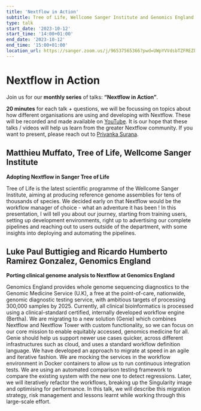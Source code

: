```yaml
---
title: 'Nextflow in Action'
subtitle: Tree of Life, Wellcome Sanger Institute and Genomics England
type: talk
start_date: '2023-10-12'
start_time: '14:00+01:00'
end_date: '2023-10-12'
end_time: '15:00+01:00'
location_url: https://sanger.zoom.us/j/96537565366?pwd=UWpYVVdsbTZFREZkbndaZGNkNGJrdz09
---
```



# Nextflow in Action

Join us for our **monthly series** of talks: **“Nextflow in Action”**.

**20 minutes** for each talk + questions, we will be focussing on topics about how different organisations are using and developing with Nextflow.
These will be recorded and made available on [YouTube](https://www.youtube.com/@workflows-community).
It is our hope that these talks / videos will help us learn from the greater Nextflow community. If you want to present, please reach out to [Priyanka Surana](mailto:ps22@sanger.ac.uk).

## Matthieu Muffato, Tree of Life, Wellcome Sanger Institute

**Adopting Nextflow in Sanger Tree of Life**

Tree of Life is the latest scientific programme of the Wellcome Sanger Institute, aiming at producing reference genome assemblies for tens of thousands of species. We decided early on that Nextflow would be the workflow manager of choice - what an adventure it has been ! In this presentation, I will tell you about our journey, starting from training users, setting up development environments, right up to advertising our complete pipelines and reaching out to users outside of the department, with some insights into deploying and automating the pipelines.

<YouTube id="w4RGam3T8iQ" poster="https://i3.ytimg.com/vi/w4RGam3T8iQ/maxresdefault.jpg" />

## Luke Paul Buttigieg and Ricardo Humberto Ramirez Gonzalez, Genomics England

**Porting clinical genome analysis to Nextflow at Genomics England**

Genomics England provides whole genome sequencing diagnostics to the Genomic Medicine Service (U.K), a free at the point-of-care, nationwide, genomic diagnostic testing service, with ambitious targets of processing 300,000 samples by 2025. Currently, all clinical bioinformatics is processed using a clinical-standard certified, internally developed workflow engine (Bertha). We are migrating to a new solution (Genie) which combines Nextflow and Nextflow Tower with custom functionality, so we can focus on our core mission to enable equitably accessed, genomics medicine for all. Genie should help us support newer use cases quicker, across different infrastructures such as cloud, and uses a standard workflow definition language. We have developed an approach to migrate at speed in an agile and iterative fashion. We are mocking the services in the workflow environment in Docker containers to allow us to run continuous integration tests. We are using an automated comparison testing framework to compare the existing system with the new one to detect regressions. Later, we will iteratively refactor the workflows, breaking up the Singularity image and optimising for performance. In this talk, we will describe this migration strategy, risk management and lessons learnt while working through this large-scale effort.

<YouTube id="xLQWFvbHszE" poster="https://i3.ytimg.com/vi/xLQWFvbHszE/maxresdefault.jpg" />
